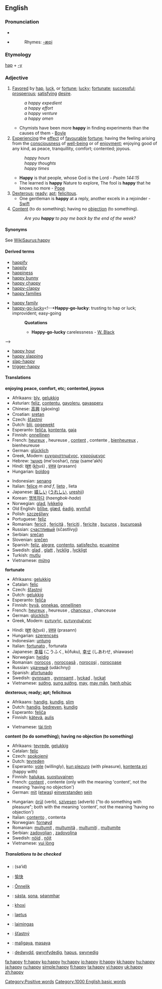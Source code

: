 ==English==

{{rank|none|river|change|508|happy|hours|clear|pretty}}

===Pronunciation===
*{{IPA|/ˈhæpi/}}
*{{audio|en-us-happy.ogg|Audio (US)}}
*:Rhymes: [[Rhymes:English:-æpi|-æpi]]

===Etymology===
[[hap]] + [[-y]]

===Adjective===
{{en-ad2|'''happy'''|'''[[happier]]'''|'''[[happiest]]'''}}

# [[favor|Favored]] by [[hap]], [[luck]], or [[fortune]]; [[lucky]]; [[fortunate]]; [[successful]]; [[prosperous]]; [[satisfy]]ing [[desire]].
#: ''a happy expedient''
#: ''a happy effort''
#: ''a happy venture''
#: ''a happy omen''
#*Chymists have been more '''happy''' in finding experiments than the causes of them - [[Boyle]]
# [[experience|Experiencing]] the [[effect]] of [[favourable]] [[fortune]]; having the feeling arising from the [[consciousness]] of [[well-being]] or of [[enjoyment]]; enjoying good of any kind, as peace, tranquillity, comfort; contented; joyous.
#: ''happy hours''
#: ''happy thoughts''
#: ''happy times''
#*'''Happy''' is that people, whose God is the Lord - ''Psalm 144:15''
#*The learned is '''happy''' Nature to explore, The fool is '''happy''' that he knows no more - [[Pope]]
# [[dexterous|Dexterous]]; [[ready]]; [[apt]]; [[felicitous]].
#*One gentleman is '''happy''' at a reply, another excels in a rejoinder - [[Swift]]
# [[content|Content]] (to do something); having no [[objection]] (to something).
#: ''Are you '''happy''' to pay me back by the end of the week?''

====Synonyms====
See [[WikiSaurus:happy]]

====Derived terms====
{{rel-top|Derived terms}}
{{top2}}
*[[happify]]
*[[happily]]
*[[happiness]]
*[[happy bunny]]
*[[happy chappy]]
*[[happy-clappy]]
*[[happy families]]<!--card game-->
{{mid2}}
*[[happy family]] <!--*'''Happy family''': a collection of animals of different and hostile propensities living peaceably together in one cage. Used ironically of conventional alliances of persons who are in fact mutually repugnant-->
*[[happy-go-lucky]]<!--*'''Happy-go-lucky''': trusting to hap or luck; improvident; easy-going
*:'''Quotations'''
*:*'''Happy-go-lucky''' carelessness - [[W. Black]]
-->
*[[happy hour]]
*[[happy slapping]]
*[[slap-happy]]
*[[trigger-happy]]
{{bottom}}
{{rel-bottom}}

====Translations====
'''enjoying peace, comfort, etc; contented, joyous'''
{{top}}
*Afrikaans: [[bly]], [[gelukkig]]
*Asturian: [[feliz]], [[contentu]], [[gayoleru]], [[gayasperu]]
*Chinese: [[高興]] (gāoxìng)
*Croatian: [[sretan]]
*Czech: [[šťastný]]
*Dutch: [[blij]], [[opgewekt]]
*Esperanto: [[feliĉa]], [[kontenta]], [[gaja]]
*Finnish: [[onnellinen]]
*French: [[heureux]] {{m}}, heureuse {{f}}, [[content#French|content]] {{m}}, contente {{f}}, [[bienheureux]] {{m}}, bienheureuse {{f}}
*German: [[glücklich]]
*Greek, Modern: [[ευχαριστημένος]], [[χαρούμενος]]
*Hebrew: [[מאושר]] (me'ooshar), [[שמח|שָׂמֵחַ]] (same'akh)
*Hindi: [[ख़ुश]] (<u>kh</u>uś) <!--this underlined kh represents a Persian sound used in Hindi. I don't know it's IPA, but it's like a throaty "h" with a slight scrape-->, [[प्रसन्न]] (prasann)
*Hungarian: [[boldog]]
{{mid}}
*Indonesian: [[senang]]
*Italian: [[felice]] ''m and f'', [[lieto]] {{m}}, lieta {{f}}
*Japanese: [[嬉しい]] ([[うれしい]], [[ureshii]])
*Korean: [[행복하다]] (''haengbok-hada'')
*Norwegian: [[glad]], [[lykkelig]]
*Old English: [[bliþe|blīþe]], [[glæd]], [[eadig|ēadiġ]], [[wynfull]]
*Polish: [[szczęśliwy]]
*Portuguese: [[feliz]]
*Romanian: [[fericit]] {{m}}, [[fericită]] {{f}}, [[fericiţi]] {{m}} {{p}}, [[fericite]] {{f}} {{p}}, [[bucuros]] {{m}}, [[bucuroasă]] {{f}}
*Russian: [[счастливый]] (sčastlívyj)
*Serbian: [[srećan]]
*Slovenian: [[srečen]]
*Spanish: [[feliz]], [[alegre]], [[contento]], [[satisfecho]], [[ecuanime]]
*Swedish: [[glad]] {{c}}, [[glatt]] {{n}}, [[lycklig]] {{c}}, [[lyckligt]] {{n}}
*Turkish: [[mutlu]]
*Vietnamese: [[mừng]]
{{bottom}}

'''fortunate'''
{{top}}
*Afrikaans: [[gelukkig]]
*Catalan: [[feliç]]
*Czech: [[šťastný]]
*Dutch: [[gelukkig]]
*Esperanto: [[feliĉa]]
*Finnish: [[hyvä]], [[onnekas]], [[onnellinen]]
*French: [[heureux]] {{m}}, heureuse {{f}}, [[chanceux]] {{m}}, chanceuse {{f}}
*German: [[glücklich]]
*Greek, Modern: [[ευτυχής]], [[ευτυχισμένος]]
{{mid}}
*Hindi: [[ख़ुश]] (<u>kh</u>uś) <!--this underlined kh represents a Persian sound used in Hindi. I don't know it's IPA, but it's like a throaty "h" with a slight scrape-->, [[प्रसन्न]] (prasann)
*Hungarian: [[szerencsés]]
*Indonesian: [[untung]]
*Italian: [[fortunato]] {{m}}, fortunata {{f}}
*Japanese: [[幸福]] (こうふく, kōfuku), [[幸せ]] (しあわせ, shiawase)
*Norwegian: [[heldig]]
*Romanian: [[norocos]] {{m}}, [[norocoasã]] {{f}}, [[norocoşi]] {{m}} {{p}}, [[norocoase]] {{f}} {{p}}
*Russian: [[удачный]] (udáchnyj)
*Spanish: [[afortunado]]
*Swedish: [[gynnsam]] {{c}}, [[gynnsamt]] {{n}}, [[lyckad]] {{c}}, [[lyckat]] {{n}}
*Vietnamese: [[sướng]], [[sung sướng]], [[may#Vietnamese|may]], [[may mắn]], [[hạnh phúc]]
{{bottom}}

'''dexterous; ready; apt; felicitous'''
{{top}}
*Afrikaans: [[handig]], [[kundig]], [[slim]]
*Dutch: [[handig]], [[bedreven]], [[kundig]]
*Esperanto: [[feliĉa]]
*Finnish: [[kätevä]], [[aulis]]
{{mid}}
*Vietnamese: [[tài tình]]
{{bottom}}

'''content (to do something); having no objection (to something)'''
{{top}}
*Afrikaans: [[tevrede]], [[gelukkig]]
*Catalan: [[feliç]]
*Czech: [[spokojený]]
*Dutch: [[tevreden]]
*Esperanto: [[vole]] (willingly), [[kun plezuro]] (with pleasure), [[kontenta pri]] (happy with)
*Finnish: [[halukas]], [[suostuvainen]]
*French: [[content#French|content]] {{m}}, contente {{f}} (only with the meaning 'content', not the meaning 'having no objection')
*German: [[mit]] ([[etwas]]) [[einverstanden]] [[sein]]
{{mid}}
*Hungarian: [[örül]] (verb), [[szívesen]] (adverb) ("to do something with pleasure"; both with the meaning 'content', not the meaning 'having no objection')
*Italian: [[contento]] {{m}}, contenta {{f}}
*Norwegian: [[fornøyd]]
*Romanian: [[mulţumit]] {{m}}, [[mulţumitã]] {{f}}, [[mulţumiţi]] {{m}} {{p}}, [[mulţumite]] {{f}} {{p}}
*Serbian: [[zadovoljan]] {{m}}, [[zadovoljna]] {{f}}
*Swedish: [[nöjd]] {{c}}, [[nöjt]] {{n}}
*Vietnamese: [[vui lòng]]
{{bottom}}

=====Translations to be checked=====
{{checktrans}}
*{{ttbc|Arabic}}: {{ARchar|[[سعيد]]}} (sa‘íd)
*{{ttbc|Chinese, Simplified}}: [[愉快]]
*{{ttbc|Estonian}}: [[Ōnnelik]]
*{{ttbc|Irish}}: [[sásta]], [[sona]], [[séanmhar]]
*{{ttbc|Konkani}}: [[khoxi]]
*{{ttbc|Latin}}: [[laetus]]
*{{ttbc|Lithuanian}}: [[laimingas]]
*{{ttbc|Slovak}}: [[šťastný]]
*{{ttbc|Tagalog}}: [[maligaya]], [[masaya]]
*{{ttbc|Welsh}}: [[dedwydd]], [[gwynfydedig]], [[hapus]], [[swynedig]]

[[Category:Positive words]]
[[Category:1000 English basic words]]

[[fa:happy]]
[[fr:happy]]
[[ko:happy]]
[[hy:happy]]
[[io:happy]]
[[it:happy]]
[[kk:happy]]
[[hu:happy]]
[[ja:happy]]
[[ru:happy]]
[[simple:happy]]
[[fi:happy]]
[[ta:happy]]
[[vi:happy]]
[[uk:happy]]
[[zh:happy]]
